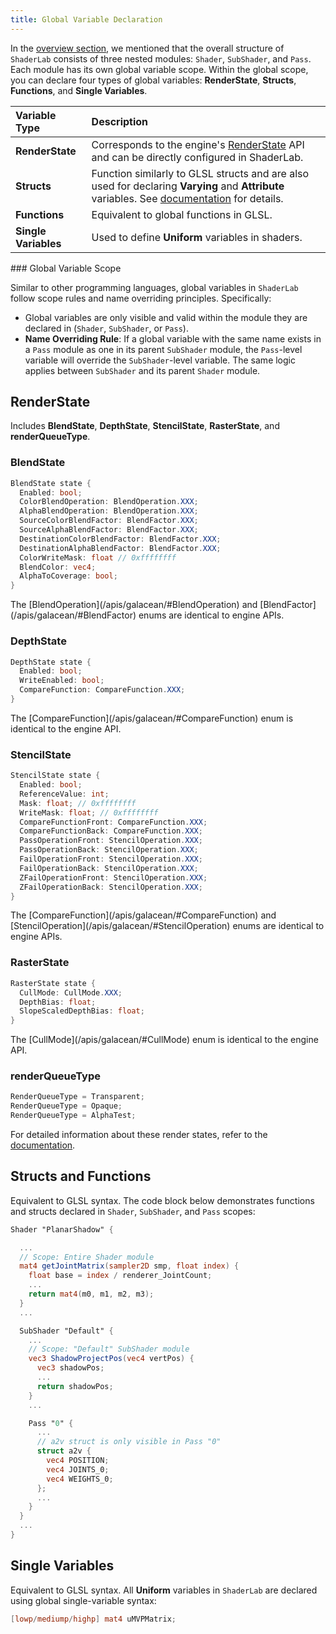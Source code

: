```yaml
---
title: Global Variable Declaration  
---
```


In the [overview section](./overview/#syntax-introduction), we mentioned that the overall structure of `ShaderLab` consists of three nested modules: `Shader`, `SubShader`, and `Pass`. Each module has its own global variable scope. Within the global scope, you can declare four types of global variables: **RenderState**, **Structs**, **Functions**, and **Single Variables**.

| Variable Type | Description |  
| :-- | :-- |  
| **RenderState** | Corresponds to the engine's [RenderState](/apis/galacean/#RenderState) API and can be directly configured in ShaderLab. |  
| **Structs** | Function similarly to GLSL structs and are also used for declaring **Varying** and **Attribute** variables. See [documentation](./entry/#attribute-and-varying-variable-declaration) for details. |  
| **Functions** | Equivalent to global functions in GLSL. |  
| **Single Variables** | Used to define **Uniform** variables in shaders. |  

<Callout type="info">  
### Global Variable Scope  

Similar to other programming languages, global variables in `ShaderLab` follow scope rules and name overriding principles. Specifically:  
- Global variables are only visible and valid within the module they are declared in (`Shader`, `SubShader`, or `Pass`).  
- **Name Overriding Rule**: If a global variable with the same name exists in a `Pass` module as one in its parent `SubShader` module, the `Pass`-level variable will override the `SubShader`-level variable. The same logic applies between `SubShader` and its parent `Shader` module.  
</Callout>  

## RenderState  

Includes **BlendState**, **DepthState**, **StencilState**, **RasterState**, and **renderQueueType**.  

### BlendState  

```glsl  
BlendState state {  
  Enabled: bool;  
  ColorBlendOperation: BlendOperation.XXX;  
  AlphaBlendOperation: BlendOperation.XXX;  
  SourceColorBlendFactor: BlendFactor.XXX;  
  SourceAlphaBlendFactor: BlendFactor.XXX;  
  DestinationColorBlendFactor: BlendFactor.XXX;  
  DestinationAlphaBlendFactor: BlendFactor.XXX;  
  ColorWriteMask: float // 0xffffffff  
  BlendColor: vec4;  
  AlphaToCoverage: bool;  
}  
```  
<Callout>  
The [BlendOperation](/apis/galacean/#BlendOperation) and [BlendFactor](/apis/galacean/#BlendFactor) enums are identical to engine APIs.  
</Callout>  

### DepthState  

```glsl  
DepthState state {  
  Enabled: bool;  
  WriteEnabled: bool;  
  CompareFunction: CompareFunction.XXX;  
}  
```  
<Callout>  
The [CompareFunction](/apis/galacean/#CompareFunction) enum is identical to the engine API.  
</Callout>  

### StencilState  

```glsl  
StencilState state {  
  Enabled: bool;  
  ReferenceValue: int;  
  Mask: float; // 0xffffffff  
  WriteMask: float; // 0xffffffff  
  CompareFunctionFront: CompareFunction.XXX;  
  CompareFunctionBack: CompareFunction.XXX;  
  PassOperationFront: StencilOperation.XXX;  
  PassOperationBack: StencilOperation.XXX;  
  FailOperationFront: StencilOperation.XXX;  
  FailOperationBack: StencilOperation.XXX;  
  ZFailOperationFront: StencilOperation.XXX;  
  ZFailOperationBack: StencilOperation.XXX;  
}  
```  
<Callout>  
The [CompareFunction](/apis/galacean/#CompareFunction) and [StencilOperation](/apis/galacean/#StencilOperation) enums are identical to engine APIs.  
</Callout>  

### RasterState  

```glsl  
RasterState state {  
  CullMode: CullMode.XXX;  
  DepthBias: float;  
  SlopeScaledDepthBias: float;  
}  
```  
<Callout>  
The [CullMode](/apis/galacean/#CullMode) enum is identical to the engine API.  
</Callout>  

### renderQueueType  

```glsl showLineNumbers  
RenderQueueType = Transparent;  
RenderQueueType = Opaque;  
RenderQueueType = AlphaTest;  
```  

For detailed information about these render states, refer to the [documentation](./renderState).  

## Structs and Functions  

Equivalent to GLSL syntax. The code block below demonstrates functions and structs declared in `Shader`, `SubShader`, and `Pass` scopes:  

```glsl showLineNumbers {5-9, 15-19, 25-29}  
Shader "PlanarShadow" {  

  ...  
  // Scope: Entire Shader module  
  mat4 getJointMatrix(sampler2D smp, float index) {  
    float base = index / renderer_JointCount;  
    ...  
    return mat4(m0, m1, m2, m3);  
  }  
  ...  

  SubShader "Default" {  
    ...  
    // Scope: "Default" SubShader module  
    vec3 ShadowProjectPos(vec4 vertPos) {  
      vec3 shadowPos;  
      ...  
      return shadowPos;  
    }  
    ...  

    Pass "0" {  
      ...  
      // a2v struct is only visible in Pass "0"  
      struct a2v {  
        vec4 POSITION;  
        vec4 JOINTS_0;  
        vec4 WEIGHTS_0;  
      };  
      ...  
    }  
  }  
  ...  
}  
```  

## Single Variables  

Equivalent to GLSL syntax. All **Uniform** variables in `ShaderLab` are declared using global single-variable syntax:  

```glsl showLineNumbers  
[lowp/mediump/highp] mat4 uMVPMatrix;  
```